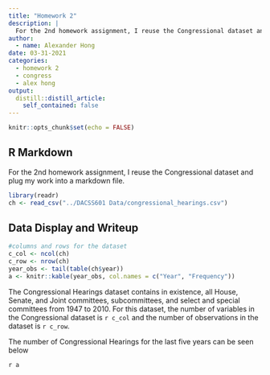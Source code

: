```yaml
---
title: "Homework 2"
description: |
  For the 2nd homework assignment, I reuse the Congressional dataset and plug my work into a markdown file.
author:
  - name: Alexander Hong
date: 03-31-2021
categories:
  - homework 2
  - congress
  - alex hong
output:
  distill::distill_article:
    self_contained: false
---
```



```r
knitr::opts_chunk$set(echo = FALSE)
```

## R Markdown

For the 2nd homework assignment, I reuse the Congressional dataset and plug my work into a markdown file.

```r
library(readr)
ch <- read_csv("../DACSS601 Data/congressional_hearings.csv")
```

## Data Display and Writeup

```r
#columns and rows for the dataset
c_col <- ncol(ch)
c_row <- nrow(ch)
year_obs <- tail(table(ch$year))
a <- knitr::kable(year_obs, col.names = c("Year", "Frequency"))

```

The Congressional Hearings dataset contains in existence, all House, Senate, and Joint committees, subcommittees, and select and special committees from 1947 to 2010.
For this dataset, the number of variables in the Congressional dataset is `r c_col` and the number of observations in the dataset is `r c_row`. 


The number of Congressional Hearings for the last five years can be seen below

`r a`